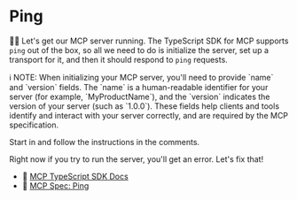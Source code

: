 # Ping

<EpicVideo url="https://www.epicai.pro/workshops/day-1-setup-intro-and-tools/01-ping-01-problem-connect-z2r7d" />

👨‍💼 Let's get our MCP server running. The TypeScript SDK for MCP supports `ping`
out of the box, so all we need to do is initialize the server, set up a
transport for it, and then it should respond to `ping` requests.

<callout-info>
	ℹ️ NOTE: When initializing your MCP server, you'll need to provide `name` and
	`version` fields. The `name` is a human-readable identifier for your server
	(for example, `MyProductName`), and the `version` indicates the version of
	your server (such as `1.0.0`). These fields help clients and tools identify
	and interact with your server correctly, and are required by the MCP
	specification.
</callout-info>

Start in <InlineFile file="src/index.ts" /> and follow the instructions in the
comments.

Right now if you try to run the server, you'll get an error. Let's fix that!

- 📜 [MCP TypeScript SDK Docs](https://github.com/modelcontextprotocol/typescript-sdk)
- 📜 [MCP Spec: Ping](https://modelcontextprotocol.io/specification/2025-06-18/basic/utilities/ping)
